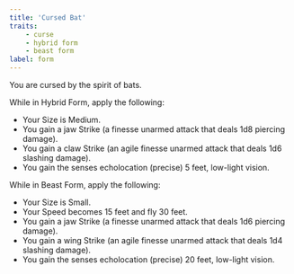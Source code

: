 ```yaml
---
title: 'Cursed Bat'
traits:
    - curse
    - hybrid form
    - beast form
label: form
---
```


You are cursed by the spirit of bats.

While in Hybrid Form, apply the following:

-   Your Size is Medium.
-   You gain a jaw Strike (a finesse unarmed attack that deals 1d8 piercing damage).
-   You gain a claw Strike (an agile finesse unarmed attack that deals 1d6 slashing damage).
-   You gain the senses echolocation (precise) 5 feet, low-light vision.

While in Beast Form, apply the following:

-   Your Size is Small.
-   Your Speed becomes 15 feet and fly 30 feet.
-   You gain a jaw Strike (a finesse unarmed attack that deals 1d6 piercing damage).
-   You gain a wing Strike (an agile finesse unarmed attack that deals 1d4 slashing damage).
-   You gain the senses echolocation (precise) 20 feet, low-light vision.
